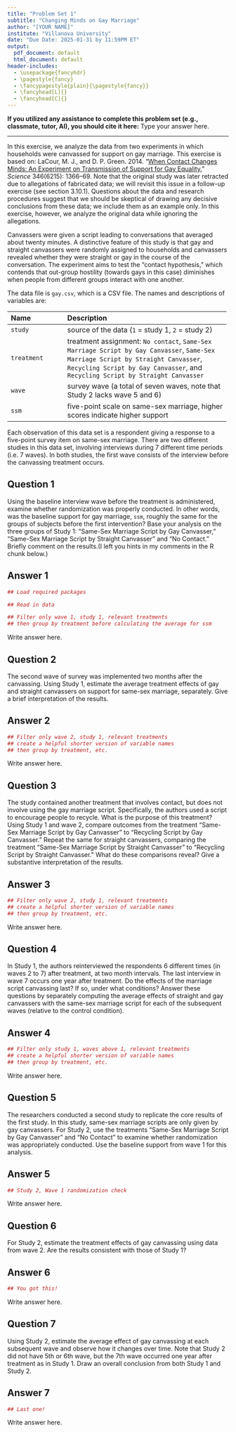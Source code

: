 ```yaml
---
title: "Problem Set 1"
subtitle: "Changing Minds on Gay Marriage"
author: "[YOUR NAME]"
institute: "Villanova University"
date: "Due Date: 2025-01-31 by 11:59PM ET"
output:
  pdf_document: default
  html_document: default
header-includes:
  - \usepackage{fancyhdr}
  - \pagestyle{fancy}
  - \fancypagestyle{plain}{\pagestyle{fancy}}
  - \fancyhead[L]{}
  - \fancyhead[C]{}
---
```

  
**If you utilized any assistance to complete this problem set (e.g., classmate, tutor, AI), you should cite it here:** Type your answer here.

  ------------------------------------------------------------------------------
  
   

In this exercise, we analyze the data from two experiments in which households were canvassed for support on gay marriage. This exercise is based on: LaCour, M. J., and D. P. Green. 2014. “[When Contact Changes Minds: An Experiment on Transmission of Support for Gay Equality.](http://dx.doi.org/10.1126/science.1256151)” *Science*
346(6215): 1366–69. Note that the original study was later retracted due to allegations of fabricated data; we will revisit this issue in a follow-up exercise (see section 3.10.1). Questions about the data and research procedures suggest that we should be skeptical of drawing any decisive conclusions from these data; we include them as an example only. In this exercise, however, we analyze the original data while ignoring the allegations.

Canvassers were given a script leading to conversations that averaged about twenty minutes. A distinctive feature of this study is that gay and straight canvassers were randomly assigned to households and canvassers revealed whether they were straight or gay in the course of the conversation. The experiment aims to test the "contact hypothesis," which contends that out-group hostility (towards gays in this case) diminishes when people from different groups interact with one another.

The data file is `gay.csv`, which is a CSV file. The names and descriptions of
variables are:


 -------------------- ----------------------------------------------------------
 Name                 Description
 -------------------- ----------------------------------------------------------
 `study`              source of the data (`1` = study 1, `2` = study 2) 
 
 `treatment`          treatment assignment: `No contact`, 
                      `Same-Sex Marriage Script by Gay Canvasser`,
                      `Same-Sex Marriage Script by Straight Canvasser`,
                      `Recycling Script by Gay Canvasser`, and
                      `Recycling Script by Straight Canvasser`
                      
 `wave`               survey wave (a total of seven waves, note that Study 2 lacks wave 5 and 6)
 
 `ssm`                five-point scale on same-sex marriage, higher scores indicate higher support
 -------------------------------------------------------------------------------

Each observation of this data set is a respondent giving a response to a five-point survey item on same-sex marriage. There are two different studies in this data set, involving interviews during 7 different time periods (i.e. 7 waves). In both studies, the first wave consists of the interview before the canvassing treatment occurs.

## Question 1

Using the baseline interview wave before the treatment is administered, examine whether randomization was properly conducted.  In other words, was the baseline support for gay marriage, `ssm`, roughly the same for the groups of subjects before the first intervention? Base your analysis on the three groups of Study 1: "Same-Sex Marriage Script by Gay Canvasser," "Same-Sex Marriage Script by Straight Canvasser" and "No Contact." Briefly comment on the results.(I left you hints in my comments in the R chunk below.)

## Answer 1

```r
## Load required packages

## Read in data

## Filter only wave 1, study 1, relevant treatments
## then group by treatment before calculating the average for ssm

```
Write answer here.

## Question 2

The second wave of survey was implemented two months after the canvassing. Using Study 1, estimate the average treatment effects of gay and straight canvassers on support for same-sex marriage, separately. Give a brief interpretation of the results.

## Answer 2

```r
## Filter only wave 2, study 1, relevant treatments
## create a helpful shorter version of variable names
## then group by treatment, etc. 
```
Write answer here.

## Question 3

The study contained another treatment that involves contact, but does not involve using the gay marriage script. Specifically, the authors used a script to encourage people to recycle. What is the purpose of this treatment? Using Study 1 and wave 2, compare outcomes from the treatment "Same-Sex Marriage Script by Gay Canvasser" to "Recycling Script by Gay Canvasser." Repeat the same for straight canvassers, comparing the treatment "Same-Sex Marriage Script by Straight Canvasser" to "Recycling Script by Straight Canvasser." What do these comparisons reveal? Give a substantive interpretation of the results.

## Answer 3

```r
## Filter only wave 2, study 1, relevant treatments
## create a helpful shorter version of variable names
## then group by treatment, etc.

```
Write answer here.

## Question 4

In Study 1, the authors reinterviewed the respondents 6 different times (in waves 2 to 7) after treatment, at two month intervals. The last interview in wave 7 occurs one year after treatment. Do the effects of the marriage script canvassing last? If so, under what conditions? Answer these questions by separately computing the average effects of straight and gay canvassers with the same-sex marriage script for each of the subsequent waves (relative to the control condition).

## Answer 4

```r
## Filter only study 1, waves above 1, relevant treatments
## create a helpful shorter version of variable names
## then group by treatment, etc. 

```

Write answer here.

## Question 5

The researchers conducted a second study to replicate the core results of the first study. In this study, same-sex marriage scripts are only given by gay canvassers. For Study 2, use the treatments "Same-Sex Marriage Script by Gay Canvasser" and "No Contact" to examine whether randomization was appropriately conducted. Use the baseline support from wave 1 for this analysis.

## Answer 5

```r
## Study 2, Wave 1 randomization check 

```

Write answer here.

## Question 6

For Study 2, estimate the treatment effects of gay canvassing using data from wave 2. Are the results consistent with those of Study 1?

## Answer 6
```r
## You got this!

```

Write answer here.

## Question 7

Using Study 2, estimate the average effect of gay canvassing at each subsequent wave and observe how it changes over time. Note that Study 2 did not have 5th or 6th wave, but the 7th wave occurred one year after treatment as in Study 1. Draw an overall conclusion from both Study 1 and Study 2.

## Answer 7

```r
## Last one!

```

Write answer here.

